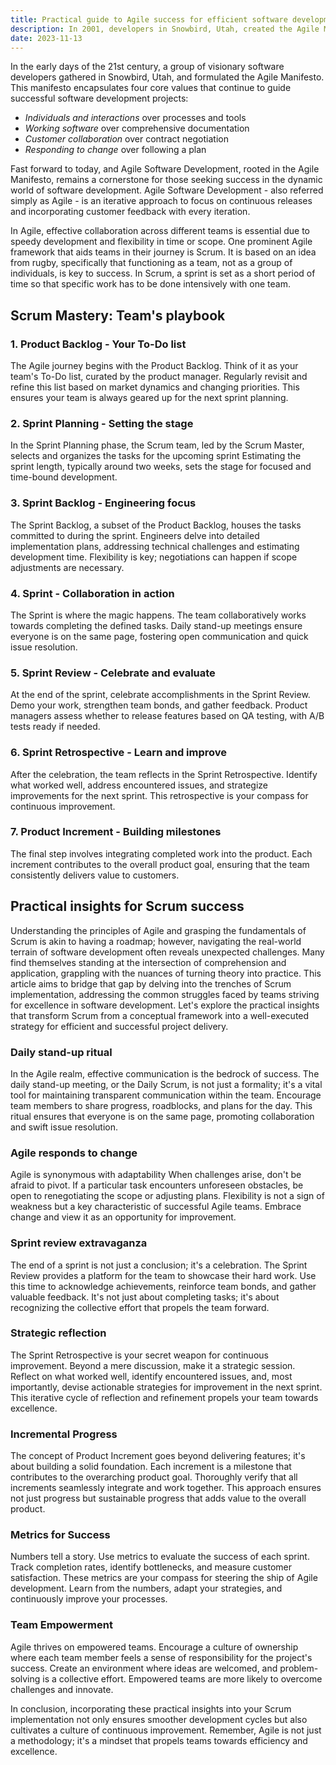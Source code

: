 ```yaml
---
title: Practical guide to Agile success for efficient software development
description: In 2001, developers in Snowbird, Utah, created the Agile Manifesto with four core values prioritizing individuals, working software, customer collaboration, and adaptability. Agile, especially Scrum, fosters iterative development, team collaboration, and continuous improvement through structured sprints.
date: 2023-11-13
---
```


In the early days of the 21st century, a group of visionary software developers gathered in Snowbird, Utah, and formulated the Agile Manifesto.
This manifesto encapsulates four core values that continue to guide successful software development projects:

-   _Individuals and interactions_ over processes and tools
-   _Working software_ over comprehensive documentation
-   _Customer collaboration_ over contract negotiation
-   _Responding to change_ over following a plan

Fast forward to today, and Agile Software Development, rooted in the Agile Manifesto, remains a cornerstone for those seeking success in the dynamic world of software development.
Agile Software Development - also referred simply as Agile - is an iterative approach to focus on continuous releases and incorporating customer feedback with every iteration.

In Agile, effective collaboration across different teams is essential due to speedy development and flexibility in time or scope.
One prominent Agile framework that aids teams in their journey is Scrum.
It is based on an idea from rugby, specifically that functioning as a team, not as a group of individuals, is key to success.
In Scrum, a sprint is set as a short period of time so that specific work has to be done intensively with one team.

## Scrum Mastery: Team's playbook

### 1. Product Backlog - Your To-Do list

The Agile journey begins with the Product Backlog.
Think of it as your team's To-Do list, curated by the product manager.
Regularly revisit and refine this list based on market dynamics and changing priorities.
This ensures your team is always geared up for the next sprint planning.

### 2. Sprint Planning - Setting the stage

In the Sprint Planning phase, the Scrum team, led by the Scrum Master, selects and organizes the tasks for the upcoming sprint
Estimating the sprint length, typically around two weeks, sets the stage for focused and time-bound development.

### 3. Sprint Backlog - Engineering focus

The Sprint Backlog, a subset of the Product Backlog, houses the tasks committed to during the sprint.
Engineers delve into detailed implementation plans, addressing technical challenges and estimating development time.
Flexibility is key; negotiations can happen if scope adjustments are necessary.

### 4. Sprint - Collaboration in action

The Sprint is where the magic happens.
The team collaboratively works towards completing the defined tasks.
Daily stand-up meetings ensure everyone is on the same page, fostering open communication and quick issue resolution.

### 5. Sprint Review - Celebrate and evaluate

At the end of the sprint, celebrate accomplishments in the Sprint Review.
Demo your work, strengthen team bonds, and gather feedback.
Product managers assess whether to release features based on QA testing, with A/B tests ready if needed.

### 6. Sprint Retrospective - Learn and improve

After the celebration, the team reflects in the Sprint Retrospective.
Identify what worked well, address encountered issues, and strategize improvements for the next sprint.
This retrospective is your compass for continuous improvement.

### 7. Product Increment - Building milestones

The final step involves integrating completed work into the product.
Each increment contributes to the overall product goal, ensuring that the team consistently delivers value to customers.

## Practical insights for Scrum success

Understanding the principles of Agile and grasping the fundamentals of Scrum is akin to having a roadmap; however, navigating the real-world terrain of software development often reveals unexpected challenges.
Many find themselves standing at the intersection of comprehension and application, grappling with the nuances of turning theory into practice.
This article aims to bridge that gap by delving into the trenches of Scrum implementation, addressing the common struggles faced by teams striving for excellence in software development.
Let's explore the practical insights that transform Scrum from a conceptual framework into a well-executed strategy for efficient and successful project delivery.

### Daily stand-up ritual

In the Agile realm, effective communication is the bedrock of success.
The daily stand-up meeting, or the Daily Scrum, is not just a formality; it's a vital tool for maintaining transparent communication within the team.
Encourage team members to share progress, roadblocks, and plans for the day.
This ritual ensures that everyone is on the same page, promoting collaboration and swift issue resolution.

### Agile responds to change

Agile is synonymous with adaptability
When challenges arise, don't be afraid to pivot.
If a particular task encounters unforeseen obstacles, be open to renegotiating the scope or adjusting plans.
Flexibility is not a sign of weakness but a key characteristic of successful Agile teams.
Embrace change and view it as an opportunity for improvement.

### Sprint review extravaganza

The end of a sprint is not just a conclusion; it's a celebration.
The Sprint Review provides a platform for the team to showcase their hard work.
Use this time to acknowledge achievements, reinforce team bonds, and gather valuable feedback.
It's not just about completing tasks; it's about recognizing the collective effort that propels the team forward.

### Strategic reflection

The Sprint Retrospective is your secret weapon for continuous improvement.
Beyond a mere discussion, make it a strategic session.
Reflect on what worked well, identify encountered issues, and, most importantly, devise actionable strategies for improvement in the next sprint.
This iterative cycle of reflection and refinement propels your team towards excellence.

### Incremental Progress

The concept of Product Increment goes beyond delivering features; it's about building a solid foundation.
Each increment is a milestone that contributes to the overarching product goal.
Thoroughly verify that all increments seamlessly integrate and work together.
This approach ensures not just progress but sustainable progress that adds value to the overall product.

### Metrics for Success

Numbers tell a story.
Use metrics to evaluate the success of each sprint.
Track completion rates, identify bottlenecks, and measure customer satisfaction.
These metrics are your compass for steering the ship of Agile development.
Learn from the numbers, adapt your strategies, and continuously improve your processes.

### Team Empowerment

Agile thrives on empowered teams.
Encourage a culture of ownership where each team member feels a sense of responsibility for the project's success.
Create an environment where ideas are welcomed, and problem-solving is a collective effort.
Empowered teams are more likely to overcome challenges and innovate.

In conclusion, incorporating these practical insights into your Scrum implementation not only ensures smoother development cycles but also cultivates a culture of continuous improvement.
Remember, Agile is not just a methodology; it's a mindset that propels teams towards efficiency and excellence.
